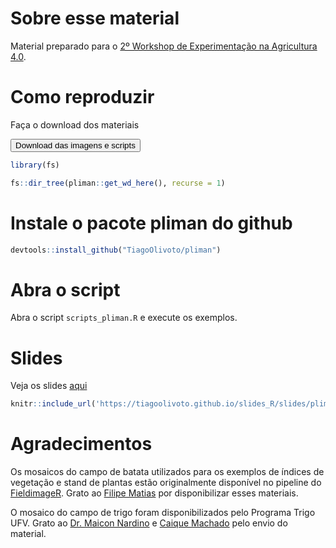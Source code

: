 # Sobre esse material

Material preparado para o [2º Workshop de Experimentação na Agricultura 4.0](https://www.expstat.com/eventos/link2work).

# Como reproduzir

Faça o download dos materiais

<a href="https://github.com/TiagoOlivoto/2nd_workshop_a4p0/archive/refs/heads/main.zip"> <button class="btn btn-success"><i class="fa fa-save"></i> Download das imagens e scripts</button> </a>


```r
library(fs)

fs::dir_tree(pliman::get_wd_here(), recurse = 1)
```


# Instale o pacote pliman do github
```r
devtools::install_github("TiagoOlivoto/pliman")
```

# Abra o script
Abra o script `scripts_pliman.R` e execute os exemplos.


# Slides

Veja os slides [aqui](https://tiagoolivoto.github.io/slides_R/slides/r_evolution_workshop/index.html#1)

```r
knitr::include_url('https://tiagoolivoto.github.io/slides_R/slides/pliman_tut')

```


# Agradecimentos
Os mosaicos do campo de batata utilizados para os exemplos de índices de vegetação e stand de plantas estão originalmente disponível no pipeline do [FieldimageR](https://github.com/OpenDroneMap/FIELDimageR). Grato ao [Filipe Matias](https://github.com/filipematias23) por disponibilizar esses materiais.

O mosaico do campo de trigo foram disponibilizados pelo Programa Trigo UFV. Grato ao [Dr. Maicon Nardino](https://www.linkedin.com/in/maicon-nardino-091253268/) e [Caique Machado](https://www.linkedin.com/in/caique-machado-e-silva-404415154/) pelo envio do material.
